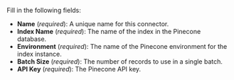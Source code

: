 Fill in the following fields:

- **Name** (_required_): A unique name for this connector.
- **Index Name** (_required_): The name of the index in the Pinecone database.
- **Environment** (_required_): The name of the Pinecone environment for the index instance.
- **Batch Size** (_required_): The number of records to use in a single batch.
- **API Key** (_required_): The Pinecone API key.